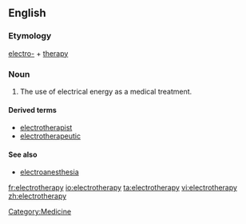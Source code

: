 ==English==
===Etymology===

[[electro-]] + [[therapy]]

===Noun===
{{en-noun|electrotherapies}}
{{wikipedia}}
# The use of electrical energy as a medical treatment.

====Derived terms====
*[[electrotherapist]]
*[[electrotherapeutic]]

====See also====
*[[electroanesthesia]]

[[Category:Medicine]]

[[fr:electrotherapy]]
[[io:electrotherapy]]
[[ta:electrotherapy]]
[[vi:electrotherapy]]
[[zh:electrotherapy]]